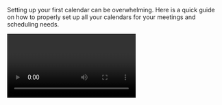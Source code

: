
Setting up your first calendar can be overwhelming. Here is a quick guide on how to properly set up all your calendars for your meetings and scheduling needs.

<Video id="IeUy8h-R5ZQ" title="How to Setup Your First Monstro Calendar" >

### How to Access Calendar Settings

To access your calendar settings, click "Calendars" on the left, then "Calendar Settings" at the top.

Access the Calendar:

Navigate to the calendar section by clicking on the "Calendar" option in the navigation menu.

![](https://lh7-us.googleusercontent.com/9BGot5gmhimjPGGZb5Aiz5nnn5k4JlNV7vnSICuC44GOjS2FOltY7c1D99NuPcPp1Q2kgz327kHCEYSc7r9jSrtoO59eTi1jhKCxm-qLxDpUMEpGGBjqEMxn_taUm1t8cxifq0kvexbnD1-k2BNQupI)

Locate the Calendar to Share:

Go to Calendar settings at the upper hand options and identify the specific calendar you want to share.  
  
If you have multiple calendars, make sure you select the correct one. ![](https://lh7-us.googleusercontent.com/mMSTzBcc8jyUExyYo98_WZAlOCnpgy_tMcpoDEWbpSfBNa8V494jTlnNV66k5b_iwLUf08jk_EbwfW2dXolxkmPz4YXNmaeQlPJgbDXNwWDWShcJQi2vkU33fLLqDEWgYT54-wojI1-PJyhD9EF417Q)

### Understand the Types of Calendars

There are five different types of calendars; however, you will primarily use three most frequently.  
![](https://lh7-us.googleusercontent.com/En6LSJ3uHfGmmjisQMAgToyPoEvO65JpRAgtBqDr33SjbAdFgh1XDXBqn1Agy3chwc7tk6PDB0NKbAzgPfK0k6MHmer_TeJmfzd__ROlHPVZDVOqlEOrz8nLCB6fwpy3f7w5Bzy8s7kkZqQRFyJhhoU)

Simple Calendar: This is a basic calendar that you can use to allow people to schedule an appointment. You cannot assign multiple teams, nor can you designate leads to different sales agents or coaches.

Round Robin: This is similar to the simple calendar; however, you can assign multiple team members to the calendar and allow the calendar to allocate appointments based on your team's availability and weight. You can also allow users to select the staff they want to book with.

Class Booking: This has everything that Round Robin has but allows you to set a maximum seat amount per class, and you can only assign one team member per class calendar, and you cannot allow the users to select the staff they want to book with

Service Calendar: This is useful if you want people to be able to select multiple services and choose their own coach. However, availability for the service calendar is based on the staff's individual schedule and cannot be set on the calendar.

Collective Booking: This is good when you want to schedule one meeting and have multiple members of your team on the same meeting at once.

### Meeting Details and Location

When setting up your calendar, you'll be required to fill out some meeting details. Most of these are straightforward, such as team member selection, the name of the calendar, description of the calendar, meeting duration, and availability.

You can also update your meeting locations for individual team members. There are a few options: Zoom, Phone, Google Meet, or Full Address. To access individual meeting locations, you must first select your team members (see image below).
  
![](https://lh7-us.googleusercontent.com/hKrCJHRvK6st9IPoZ3vM0iv2DRa8tt4peFWWqUzmC3SPE9RKqCyvNUrdnsfITQs1yKqsUUsEM3vKIWPQOaNxyoLOy50vBPVsciPkOQ5Doege77sm3TaG4UMSlX3f_RNv9Uk4XkD3SlNEjeojKdxp62Y)  
   
**Important:** Some options may not appear on all calendar types.

### Updating Your Availability

While you have already set up your basic availability when you created the calendar, such as days of the week and the time slots, you can fine-tune this with:

Meeting Interval: The interval determines the intervals for each meeting. For example, if you have availability set from 1PM to 5PM which is 4 hours. And you have a meeting duration of 30 minutes. Meeting intervals will determine when the slots will show up. If the interval is set to 1 hour. Then the meeting slots will be 1PM, 2PM, 3PM, and 4PM. If the interval is set to 15 minutes. Then the meeting slots will be 1:15PM, and 1:30PM.

There would not be a 1:45 PM slot even though the interval is every 15 minutes, but the meeting duration is 30 minutes so if there is a lot between 1:45 then the meeting would go over the availability range.

**Meeting Duration:** this is straightforward and can affect the slots that show up on your calendar. If you set your availability from 5PM to 6PM and your meeting duration is more than 60 minutes or hour, then nothing will show up. The meeting duration + buffer time must be able to fit within your availability time frame.

**Minimum Scheduling Notice: ** This is the minimum required buffer time before a user can schedule a meeting. Meaning, if you don't want to take meetings on the same day, you would want to set this to 1 day.

**Date Range:** This is straightforward; how far will you allow the user to book? We recommend no more than 14 days; 7 days is more ideal, as meetings beyond 14 days will likely end up in a no-show.

**Buffer Time:** The buffer time is how much gap or buffer you want between each meeting. Buffer time will affect the available slots that show up on the calendar. For example, if you have 1 hour of availability with a meeting duration of 10 minutes and a buffer of 5 minutes, you will only have 3 slots available during that hour. 10 + 5 minutes buffer equals 15 minutes. The slots will be 5:15 PM, 5:30 PM, 5:45 PM.

### Forms & Payment

This section is also pretty straightforward. You can use the default form, which will ask the user for First Name, Last Name, Email, Phone, and Notes. Or you can set up your custom form by creating a custom form under Sites -> Forms.

Confirmation page: Whether you want the calendar to show a popup confirmation message or redirect them to another page on your website.

Auto-confirm new calendar meetings: When this option is turned on, all meetings will have a Confirmed status; if turned off, all meetings will have a New status.

### Notifications & Additional Options

Most of these options are straightforward. This is where you can configure who will be notified when a new meeting is booked.

![](https://lh7-us.googleusercontent.com/U9JorCyAwlrbdb5b8hPYM3mbmXHn0TtTiJB2NuWFFvRi0U2iP1zYEAQFhEKkvgt4QPmESiCz5YUoz2xXCE-qpbxVb_KtLBFNiRvEGARRGch1iViEjeE2b1JMxB0TTmAZIZyQLYfKt2F8FFdh2-IsiA0)

### Customizations

This is where you can customize how the calendar looks, such as the calendar title, and the text on the bottom. If you know how to use CSS styling, you can further design the look and feel of your calendar.  
  
![](https://lh7-us.googleusercontent.com/NXRlmCi2gwIybj7Z9et5KuAxfabrmb1blWTm9rR2frbqQGoAdlD8fSi0iZD36ovSCBvpBGipfm9CbePjY84SrlUN2zsQovzJjWyocbZGqMhUCoPoJrrSmFljGdaCKhuAMcQoBDMzf8KZp8f3960zkrw)

### Group Calendars

You can create groups and add multiple calendars in a group. Group calendar itself is not a calendar but rather a way for you to bundle similar calendars in a group that allows you to provide one shareable link.

When a Group Calendar link is shared with a user. The user will see all the calendars in the group and be able to choose the calendar that best fits their needs.

**Adding a Calendar to Group**

You can easily add any calendar to a group provided they don’t already belong to another group by clicking on the 3 dot menu beside the calendar and selecting Move to Group then choosing the group you want to add the calendar to.

![](https://lh7-us.googleusercontent.com/ugQWX-HW-pZZ44COctgbM3HXxoN1BD5X6khoRJZoKtwQYWcM8EGO1Sc89kEqOP89blHJ2z1qPnwk0wMdhEaEmaqoIVRdVb2EUBbiWAIbKSD3YIrt2C95QMALa5Sjr3oGhW-0Dg974T9HoTyXPHWlQa0)

  

**Removing a Calendar to Group**

Removing a calendar from a group is easy. Click the 3 dot menu to the right of the calendar that you want to remove. Select Move Group and select Unassign (No Group).

#### How to Activate Your Calendar

1. Access the Dashboard:  
  
 Once logged in, you'll typically land on the dashboard or home screen of your account.  
    ![](https://lh7-us.googleusercontent.com/BkOzMSJ5pAQm1QzIH2bStYXKTssS3bZ6FknojCJCwQhlm7Bi8ndClnptjCKN1ka4ugQnE9Et0iM66c-iJdGyGdF8yIuxT-SCyjLwF3irc_9pymGrgfy9IMEKDh8MM5v8kJfthnxSn_uAL3FKdCTm06o)  
      
    

2. Navigate to the Calendar Section  
Look for the "Calendar" option in the navigation menu. It's often found on the left-hand side of the dashboard.  
    ![](https://lh7-us.googleusercontent.com/zpNgWNyYopUUOiB02WTg1GE3CmHwLBWpZ__Id7pkdtZvWY1aeMX-7a320WhYJwD0I39dD9WnZPdNRxPO8uCfoWRK7fup3PSvEmZ0qZ37-3PbX9S4qEwhDaMS5WtgZeonI5pu6iotwp91GfV82ADAaK0)
    
Click on "Calendar settings" to access the calendar management![](https://lh7-us.googleusercontent.com/1JBYm7-cW69GybkUFGek6PZ4AcPn6RBFA0XnhItUQqCj33LDb1QBDhQPBx-d23zmZznt5VHGp-9cAsJuaoV5zeLVwTerQowBjct5k68UU4oZ71oi9nWUmkwy4gJidcsQowjkGgPi47MZmaGEg8sQ3MM)  
      
    

3. Activate Calendar:  
Click on 3 dotted lines on the far right-side of the calendar you wish to activate  
    ![](https://lh7-us.googleusercontent.com/3crghRD2HsuAqmzBVNRxp6w3RuRyNLXenzMw1tehOpTljlM5hvy2RYgH_6HZA-1CabU2-aPUWkrQhTPeAEP1l3JP_zERPEz1QCpY8Q2_HUjpMM2okmYs1TQQbJb0oo5N1uCF_wDXZy-jtx2wqdae-Xg)  
Click on “Activate Calendar”. If the calendar is already activated. The option should show “Deactivate Calendar” instead.  
  ![](https://lh7-us.googleusercontent.com/cBBWHW1JAz24b7nXa43V1TK5n-EUDB5De-sTl5-lkdZx_QQrxkpI8W22nTVinrHq7YTFJA-RzUe-60i8VAf59kULURVAGTJDBXxI4YtXjALBxnlOfdOCHV9Sb6NibAFF4bjVIeRzhu7YMWssQjvhybY)
   
#### How to Share Your Calendar Via Links

Look for the calendar you wish to share. Look for 3 dotted-lines options to share or export the calendar. This option is often represented by an icon or button with a "share" symbol.  
  
![](https://lh7-us.googleusercontent.com/IzfPKosB9Ij1XgXhM7Jh__L_SGis0kEtiGTs84ysbExlLGdXwcclX4yymhJ4n9eD8XtcGmlLuO2nkq2b-B2EG-QkYxGENpqLPCuciRHIui2H36WnkYisVeVkvoZeId7RkCyoJy-MeivpR-MxFxK2GL4)  
 
Click on the share option to generate a shareable link.

![](https://lh7-us.googleusercontent.com/VJXTqFflNprMd17-Zi6y7RBVf3c2RwGL3x5-F5ePHZfYdeDEgc3tMZV_4KiBtJ7XJQkgXonNmkv3wZ8fmEpTPF2trb-kOsgUlCAnUCLiysm80Utole1qgZuD-DVaa7UkP43n5ODTV--93KQnU6ZMOf4)  

**Copy the Link:**
Once the shareable link is generated, click on it to copy it to your clipboard. Alternatively, there may be a "Copy Link" button available that you can click to copy the link.  
  
![](https://lh7-us.googleusercontent.com/SVl4Z2BiN6VAfyW6yrYxQ0LnnZPpW9cen89tRqJHFkuylLCKPiyAupMGMSEwupNqK9yfiyameJiq2-31uA31iC5UxdZCc2Cizuw0PQop4dcC6nK_OZOS5hkRkd8rgUfpF7zqo0Gtk0CT1k8Zvw5D03Q)

![](https://lh7-us.googleusercontent.com/3BdJuwCaZZYoBfNCfwW-ZFiSMJsb4KfVuQIKfnnaCyWgQybxtYQKe0gKrxIm3bNsXTN4hkiOTmspPLrfFyj0eHVOXgiLG7qStancIwzin3SfZZu9WCwrrgLVPKB1mQwKM0NIV9zAmKyeF-y3HBMdCn4)  

**Share the Link:**  
  

-   Now that you have copied the shareable link, you can share it with others via various methods, such as email, messaging apps, or social media platforms.
    
-   You can paste the link into the body of an email, a chat message, or any other communication platform where you want to share it.  

**Adjust Permissions (Optional):**

-   Depending on your preferences, you may want to adjust the permissions associated with the shared calendar link.
    
-   Some calendar-sharing features allow you to specify whether recipients can view events only or have additional editing privileges.  
      

Send the Link: Send the shared calendar link to the intended recipients.

**Important note:**  

-   Before sending the link to others, it's a good idea to test it yourself to ensure that it works correctly.
    
-   Paste the link into a web browser to verify that it opens the shared calendar as expected.
  

#### How to Embed Your Calendar

Locate the Calendar to Embed:

Identify the specific calendar you want to embed. If you have multiple calendars, make sure you select the correct one.

Find the Embed Options: Look for an option under share option. 

**Select Generate Embed Code:**  

![](https://lh7-us.googleusercontent.com/1dWVTuy-S5LbtmG2Q_yC8zqTRjr2Wyj-TywemFh6F_TcRVyR6mqf8SeyQEaufOjf8Oxh3O26AQhmbqsCt7aEToA-pvhGK-BikGqgY85PZmJ8M-QozL-JDaFSEPhRGWn3nQe1e5pw4vKQiMeFceGU3a4)![](https://lh7-us.googleusercontent.com/02BVb6VB9ruIWD2isfEJ5KZnwEQna-q_H8fcJtzWAE_ru3EEbAuIPWq5_FSeRb3BZprUIgm22M3QlavCXrUPnSvB-TLS_lLFHVWhkMR519WqeYbQ4RI2Ju4Y_3HsKKtPd4iRoQ5mpC9Tdx31bGdnpFo)

Click on the embed option to generate the embed code for your calendar.

The embed code is typically a snippet of HTML code that you can insert into your website or web page to display the calendar.

Once the embed code is generated, click on it to select it. Then, right-click and choose the "Copy" option from the context menu. Alternatively, you can use keyboard shortcuts like Ctrl+C (Windows) or Command+C (Mac) to copy the code.

**Paste the Embed Code:**

Navigate to the web page or platform where you want to embed the calendar.

Access the HTML editor or content management system (CMS) where you can add custom code.

Paste the copied embed code into the appropriate section of your web page or CMS.

### Common Troubleshooting

Here are some commonly asked questions or issues you may run into when working with calendars on Monstro.

There are no times showing up on the calendar.

There are many reasons why this can happen:

- Make sure your calendar is active and not in draft mode.

- Check if your meeting interval is not properly set up. If you have 30 minutes availability but your interval is set to 45 minutes, then no slots will show up.

- Buffer time issue. Again, if you have 1 hour availability but your interval is set for 50 minutes and your buffer is 15 minutes, which means each slot will require 65 minutes, that's more than 1 hour. Thus, the calendar won't show any slots.

- Conflict with your team's availability. Your team members can set their own availability under their profile. If your calendar has Monday 5 PM to 6 PM available but none of your assigned team members are available during those hours, then no slots will show up.